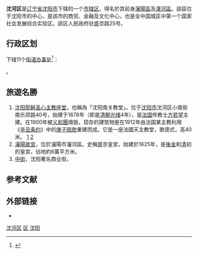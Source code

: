{{Infobox China County
| county  = 沈河区
| Photo = 
| Photoname=
| map = ChinaShenyangShenhe.png
| map size = 200
| mapofstate=
| Pinyin   = 
| Belong = [[辽宁省|辽宁省]][[沈阳市|沈阳市]]
| Types= [[市辖区|市辖区]]
| admincode =210103
| founded = 
| seat = 
| officerTitle= 
| officer=
| town=
| township=
| subdistrict=10
| post code=110010
| phone code = 024
| coordinate = 
| area = 
| area land =  
| area water =  
| census yr = 2007
| pop = 61.1万人
| density = 
| GDP = 
| web = www.shenhe.gov.cn
}}
'''沈河区'''是[[辽宁省|辽宁省]][[沈阳市|沈阳市]]下辖的一个[[市辖区|市辖区]]，得名於其前身[[瀋陽區|瀋陽區]]及[[渾河區|渾河區]]。該區位于沈阳市的中心，是該市的商贸、金融及文化中心，也是全中国城区中第一个国家社会发展综合实验区。該区人民政府驻盛京路25号。

== 行政区划 ==
{{PAGENAMEBASE}}下辖11个[[街道办事处|街道办事处]]<ref>{{PRC admin/ref sgc|21/01/03}}</ref>：

{{PRC admin/children|21/01/03}}。

== 旅遊名勝 ==
# [[沈阳耶稣圣心主教座堂|沈阳耶稣圣心主教座堂]]，也稱為「沈阳南关教堂」。位于[[沈阳市|沈阳市]]沈河区小南街南乐郊路40号，始建于1878年（即是[[清朝|清朝]][[光绪|光绪]]4年），是[[法国|法国]]传教士[[方若望|方若望]]主建。在1900年被[[义和團|义和團]]燒毁，现存的建筑物是在1912年由法国某主教利用《[[辛丑条约|辛丑条约]]》中的[[庚子赔款|庚子赔款]]重建而成。它是一座法國天主教堂，歌德式，高40米。 [http://www.rthk.org.hk/rthk/news/expressnews/20060507/20060507_55_307488.html] {{Wayback|url=http://www.rthk.org.hk/rthk/news/expressnews/20060507/20060507_55_307488.html |date=20070914170018 }} [http://travel.nen.com.cn/72947098944798720/20060724/1969319.shtml] {{Wayback|url=http://travel.nen.com.cn/72947098944798720/20060724/1969319.shtml |date=20070128100152 }}
# [[瀋陽故宮|瀋陽故宮]]，位於瀋陽市瀋河區。史稱盛京皇宮，始建於1625年，是[[後金|後金]]和[[清|清]]初的皇宮，佔地約6萬平方米。
# [[中街|中街]]，沈阳著名商业街。

== 参考文献 ==
{{reflist}}

== 外部链接 ==
* {{Official website|http://www.shenhe.gov.cn/|name=沈阳市沈河区人民政府}}

{{Liaoning-stub}}
{{沈河区行政区划}}
{{沈阳市行政区划}}
{{辽宁行政区划}}

[[Category:沈河区|]]
[[Category:沈阳区县市|区]]
[[Category:辽宁市辖区|沈阳]]